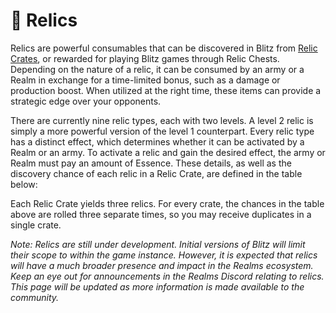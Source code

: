 
# 🏺 Relics

Relics are powerful consumables that can be discovered in Blitz from
[Relic Crates](/blitz/worldmap-movement/worldmap#relic-crates), or rewarded for playing Blitz games through Relic
Chests. Depending on the nature of a relic, it can be consumed by an army or a Realm in exchange for a time-limited
bonus, such as a damage or production boost. When utilized at the right time, these items can provide a strategic edge
over your opponents.

There are currently nine relic types, each with two levels. A level 2 relic is simply a more powerful version of the
level 1 counterpart. Every relic type has a distinct effect, which determines whether it can be activated by a Realm or
an army. To activate a relic and gain the desired effect, the army or Realm must pay an amount of Essence. These
details, as well as the discovery chance of each relic in a Relic Crate, are defined in the table below:

<RelicTable />

Each Relic Crate yields three relics. For every crate, the chances in the table above are rolled three separate times,
so you may receive duplicates in a single crate.

_Note: Relics are still under development. Initial versions of Blitz will limit their scope to within the game instance.
However, it is expected that relics will have a much broader presence and impact in the Realms ecosystem. Keep an eye
out for announcements in the Realms Discord relating to relics. This page will be updated as more information is made
available to the community._
